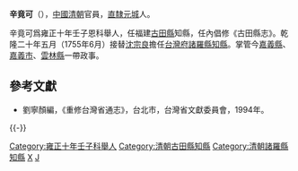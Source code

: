 '''辛竟可'''（{{bd|？||？||}}），[[中國|中國]][[清朝|清朝]]官員，[[直隸|直隸]][[元城|元城]]人。

辛竟可爲雍正十年壬子恩科舉人，任福建[[古田縣|古田縣]]知縣，任內倡修《古田縣志》。乾隆二十年五月（1755年6月）接替[[沈宗良|沈宗良]]擔任[[台灣府|台灣府]][[諸羅縣|諸羅縣]][[知縣|知縣]]。掌管今[[嘉義縣|嘉義縣]]、[[嘉義市|嘉義市]]、[[雲林縣|雲林縣]]一帶政事。

==參考文獻==
*劉寧顏編，《重修台灣省通志》，台北市，台灣省文獻委員會，1994年。

{{-}}
{{start box}}
{{s-off}}
{{succession box|[[沈宗良|沈宗良]]|[[嵇璇|嵇璇]]|[[臺灣府|臺灣府]][[諸羅縣|諸羅縣]][[知縣|知縣]]|<small>乾隆二十年五月（1755年6月）上任</small>}}
{{end box}}

[[Category:雍正十年壬子科舉人|Category:雍正十年壬子科舉人]]
[[Category:清朝古田縣知縣|Category:清朝古田縣知縣]]
[[Category:清朝諸羅縣知縣|Category:清朝諸羅縣知縣]]
[[Category:大名人|X]]
[[Category:辛姓|J]]